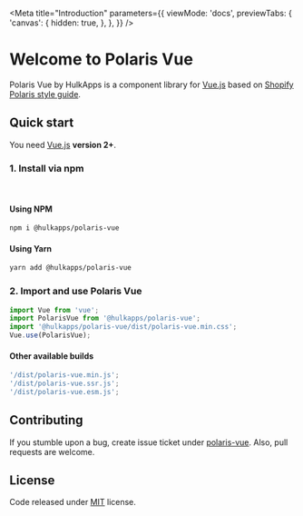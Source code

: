 
<Meta
    title="Introduction"
    parameters={{
        viewMode: 'docs',
        previewTabs: {
            'canvas': {
                hidden: true,
            },
        },
    }}
/>

# Welcome to Polaris Vue

Polaris Vue by HulkApps is a component library for [Vue.js](https://vuejs.org/) based on
[Shopify Polaris style guide](https://polaris.shopify.com/).

## Quick start

You need [Vue.js](https://vuejs.org/) **version 2+**.

### 1. Install via npm

<br/>

#### Using NPM
```bash
npm i @hulkapps/polaris-vue
```

#### Using Yarn
```bash
yarn add @hulkapps/polaris-vue
```

### 2. Import and use Polaris Vue

```javascript
import Vue from 'vue';
import PolarisVue from '@hulkapps/polaris-vue';
import '@hulkapps/polaris-vue/dist/polaris-vue.min.css';
Vue.use(PolarisVue);
```

#### Other available builds
```javascript
'/dist/polaris-vue.min.js';
'/dist/polaris-vue.ssr.js';
'/dist/polaris-vue.esm.js';
```

## Contributing

If you stumble upon a bug, create issue ticket under [polaris-vue](https://github.com/hulkapps/polaris-vue). Also, pull requests are welcome.

## License

Code released under [MIT](https://github.com/HulkApps/polaris-vue/blob/master/LICENSE) license.

